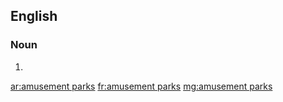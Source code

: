 ==English==

===Noun===
{{head|en|plural|head=[[amusement]] [[park]]s}}

# {{plural of|amusement park|lang=en}}

[[ar:amusement parks]]
[[fr:amusement parks]]
[[mg:amusement parks]]